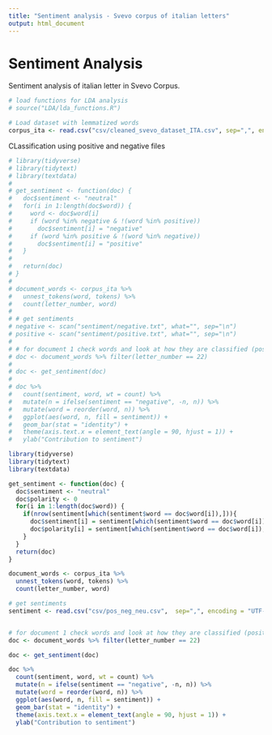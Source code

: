 ```yaml
---
title: "Sentiment analysis - Svevo corpus of italian letters"
output: html_document
---
```


# Sentiment Analysis
Sentiment analysis of italian letter in Svevo Corpus.

```r
# load functions for LDA analysis
# source("LDA/lda_functions.R")

# Load dataset with lemmatized words
corpus_ita <- read.csv("csv/cleaned_svevo_dataset_ITA.csv", sep=",", encoding = "UTF-8")

```

CLassification using positive and negative files
```r
# library(tidyverse)
# library(tidytext)
# library(textdata)
# 
# get_sentiment <- function(doc) {
#   doc$sentiment <- "neutral"
#   for(i in 1:length(doc$word)) {
#     word <- doc$word[i]
#     if (word %in% negative & !(word %in% positive)) 
#       doc$sentiment[i] = "negative"
#     if (word %in% positive & !(word %in% negative))
#       doc$sentiment[i] = "positive"
#   }
#   
#   return(doc)
# }
# 
# document_words <- corpus_ita %>%
#   unnest_tokens(word, tokens) %>%
#   count(letter_number, word)
# 
# # get sentiments
# negative <- scan("sentiment/negative.txt", what="", sep="\n")
# positive <- scan("sentiment/positive.txt", what="", sep="\n")
# 
# # for document 1 check words and look at how they are classified (positive or negative)
# doc <- document_words %>% filter(letter_number == 22) 
# 
# doc <- get_sentiment(doc)
# 
# doc %>%
#   count(sentiment, word, wt = count) %>%
#   mutate(n = ifelse(sentiment == "negative", -n, n)) %>%
#   mutate(word = reorder(word, n)) %>%
#   ggplot(aes(word, n, fill = sentiment)) +
#   geom_bar(stat = "identity") +
#   theme(axis.text.x = element_text(angle = 90, hjust = 1)) +
#   ylab("Contribution to sentiment")

```


```r
library(tidyverse)
library(tidytext)
library(textdata)

get_sentiment <- function(doc) {
  doc$sentiment <- "neutral"
  doc$polarity <- 0
  for(i in 1:length(doc$word)) {
    if(nrow(sentiment[which(sentiment$word == doc$word[i]),])){
      doc$sentiment[i] = sentiment[which(sentiment$word == doc$word[i]),][1,]$sentiment
      doc$polarity[i] = sentiment[which(sentiment$word == doc$word[i]),][1,]$polarity
    }
  }
  return(doc)
}

document_words <- corpus_ita %>%
  unnest_tokens(word, tokens) %>%
  count(letter_number, word)

# get sentiments
sentiment <- read.csv("csv/pos_neg_neu.csv",  sep=",", encoding = "UTF-8")


# for document 1 check words and look at how they are classified (positive or negative)
doc <- document_words %>% filter(letter_number == 22) 

doc <- get_sentiment(doc)

doc %>%
  count(sentiment, word, wt = count) %>%
  mutate(n = ifelse(sentiment == "negative", -n, n)) %>%
  mutate(word = reorder(word, n)) %>%
  ggplot(aes(word, n, fill = sentiment)) +
  geom_bar(stat = "identity") +
  theme(axis.text.x = element_text(angle = 90, hjust = 1)) +
  ylab("Contribution to sentiment")

```